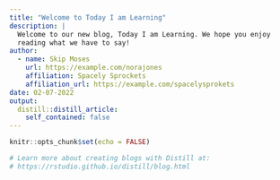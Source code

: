 ```yaml
---
title: "Welcome to Today I am Learning"
description: |
  Welcome to our new blog, Today I am Learning. We hope you enjoy 
  reading what we have to say!
author:
  - name: Skip Moses
    url: https://example.com/norajones
    affiliation: Spacely Sprockets
    affiliation_url: https://example.com/spacelysprokets
date: 02-07-2022
output:
  distill::distill_article:
    self_contained: false
---
```


```r
knitr::opts_chunk$set(echo = FALSE)

# Learn more about creating blogs with Distill at:
# https://rstudio.github.io/distill/blog.html

```



